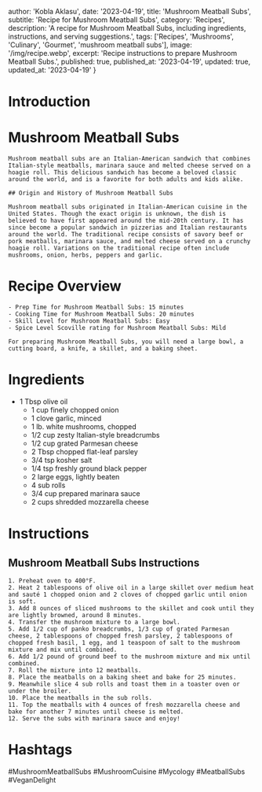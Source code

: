 
  author: 'Kobla Aklasu',
  date: '2023-04-19',
  title: 'Mushroom Meatball Subs',
  subtitle: 'Recipe for Mushroom Meatball Subs',
  category: 'Recipes',
  description: 'A recipe for Mushroom Meatball Subs, including ingredients, instructions, and serving suggestions.',
  tags: ['Recipes', 'Mushrooms', 'Culinary', 'Gourmet', 'mushroom meatball subs'],
  image: '/img/recipe.webp',
  excerpt: 'Recipe instructions to prepare Mushroom Meatball Subs.',
  published: true,
  published_at: '2023-04-19',
  updated: true,
  updated_at: '2023-04-19'
}


  # Introduction

# Mushroom Meatball Subs
    
    Mushroom meatball subs are an Italian-American sandwich that combines Italian-style meatballs, marinara sauce and melted cheese served on a hoagie roll. This delicious sandwich has become a beloved classic around the world, and is a favorite for both adults and kids alike.
    
    ## Origin and History of Mushroom Meatball Subs
    
    Mushroom meatball subs originated in Italian-American cuisine in the United States. Though the exact origin is unknown, the dish is believed to have first appeared around the mid-20th century. It has since become a popular sandwich in pizzerias and Italian restaurants around the world. The traditional recipe consists of savory beef or pork meatballs, marinara sauce, and melted cheese served on a crunchy hoagie roll. Variations on the traditional recipe often include mushrooms, onion, herbs, peppers and garlic.

# Recipe Overview

    - Prep Time for Mushroom Meatball Subs: 15 minutes
    - Cooking Time for Mushroom Meatball Subs: 20 minutes
    - Skill Level for Mushroom Meatball Subs: Easy
    - Spice Level Scoville rating for Mushroom Meatball Subs: Mild
    
    For preparing Mushroom Meatball Subs, you will need a large bowl, a cutting board, a knife, a skillet, and a baking sheet.

# Ingredients

- 1 Tbsp olive oil
    - 1 cup finely chopped onion
    - 1 clove garlic, minced
    - 1 lb. white mushrooms, chopped
    - 1/2 cup zesty Italian-style breadcrumbs
    - 1/2 cup grated Parmesan cheese
    - 2 Tbsp chopped flat-leaf parsley
    - 3/4 tsp kosher salt
    - 1/4 tsp freshly ground black pepper
    - 2 large eggs, lightly beaten
    - 4 sub rolls
    - 3/4 cup prepared marinara sauce
    - 2 cups shredded mozzarella cheese

# Instructions

## Mushroom Meatball Subs Instructions
    1. Preheat oven to 400°F.
    2. Heat 2 tablespoons of olive oil in a large skillet over medium heat and sauté 1 chopped onion and 2 cloves of chopped garlic until onion is soft.
    3. Add 8 ounces of sliced mushrooms to the skillet and cook until they are lightly browned, around 8 minutes.
    4. Transfer the mushroom mixture to a large bowl.
    5. Add 1/2 cup of panko breadcrumbs, 1/3 cup of grated Parmesan cheese, 2 tablespoons of chopped fresh parsley, 2 tablespoons of chopped fresh basil, 1 egg, and 1 teaspoon of salt to the mushroom mixture and mix until combined.
    6. Add 1/2 pound of ground beef to the mushroom mixture and mix until combined.
    7. Roll the mixture into 12 meatballs.
    8. Place the meatballs on a baking sheet and bake for 25 minutes.
    9. Meanwhile slice 4 sub rolls and toast them in a toaster oven or under the broiler.
    10. Place the meatballs in the sub rolls.
    11. Top the meatballs with 4 ounces of fresh mozzarella cheese and bake for another 7 minutes until cheese is melted.
    12. Serve the subs with marinara sauce and enjoy!

# Hashtags

#MushroomMeatballSubs #MushroomCuisine #Mycology #MeatballSubs #VeganDelight



